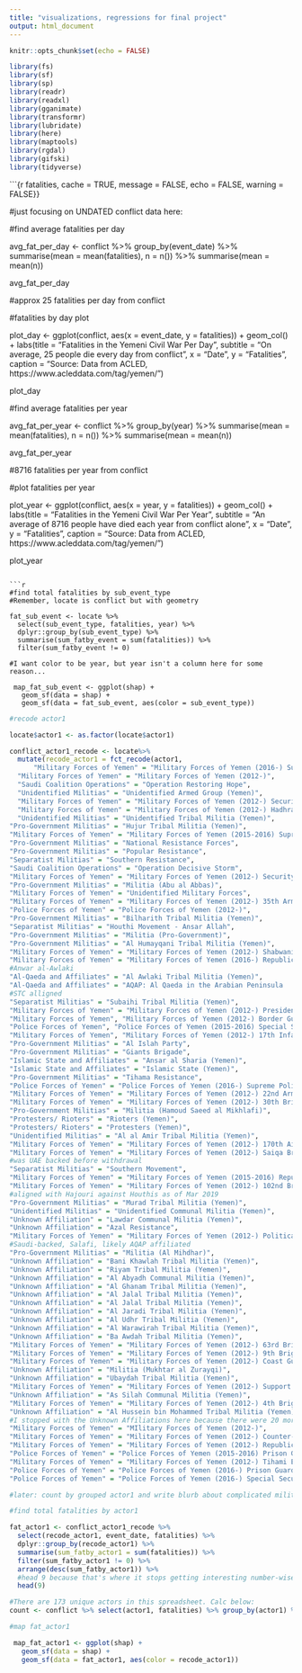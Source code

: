 ```yaml
---
title: "visualizations, regressions for final project"
output: html_document
---
```


```r
knitr::opts_chunk$set(echo = FALSE)

library(fs)
library(sf)
library(sp)
library(readr)
library(readxl)
library(gganimate)
library(transformr)
library(lubridate)
library(here)
library(maptools)
library(rgdal)
library(gifski)
library(tidyverse)
```

```{r fatalities, cache = TRUE, message = FALSE, echo = FALSE, warning = FALSE}}

#just focusing on UNDATED conflict data here: 

#find average fatalities per day 

avg_fat_per_day <- conflict %>% 
  group_by(event_date) %>% 
  summarise(mean = mean(fatalities), n = n()) %>% 
  summarise(mean = mean(n))

avg_fat_per_day

#approx 25 fatalities per day from conflict


#fatalities by day plot

plot_day <- ggplot(conflict, aes(x = event_date, y = fatalities)) +
  geom_col() +
  labs(title = "Fatalities in the Yemeni Civil War Per Day", subtitle = "On average, 25 people die every day from conflict", x = "Date", y = "Fatalities", caption = "Source: Data from ACLED, https://www.acleddata.com/tag/yemen/")

plot_day

#find average fatalities per year 

avg_fat_per_year <- conflict %>% 
  group_by(year) %>% 
  summarise(mean = mean(fatalities), n = n()) %>% 
  summarise(mean = mean(n))

avg_fat_per_year

#8716 fatalities per year from conflict 

#plot fatalities per year

plot_year <- ggplot(conflict, aes(x = year, y = fatalities)) +
  geom_col() +
  labs(title = "Fatalities in the Yemeni Civil War Per Year", subtitle = "An average of 8716 people have died each year from conflict alone", x = "Date", y = "Fatalities", caption = "Source: Data from ACLED, https://www.acleddata.com/tag/yemen/")

plot_year


```

```r
#find total fatalities by sub_event_type
#Remember, locate is conflict but with geometry 

fat_sub_event <- locate %>% 
  select(sub_event_type, fatalities, year) %>% 
  dplyr::group_by(sub_event_type) %>% 
  summarise(sum_fatby_event = sum(fatalities)) %>% 
  filter(sum_fatby_event != 0)

#I want color to be year, but year isn't a column here for some reason... 

 map_fat_sub_event <- ggplot(shap) +
   geom_sf(data = shap) +
   geom_sf(data = fat_sub_event, aes(color = sub_event_type))

```

```r
#recode actor1 

locate$actor1 <- as.factor(locate$actor1)

conflict_actor1_recode <- locate%>% 
  mutate(recode_actor1 = fct_recode(actor1,
      "Military Forces of Yemen" = "Military Forces of Yemen (2016-) Supreme Political Council",
  "Military Forces of Yemen" = "Military Forces of Yemen (2012-)",
  "Saudi Coalition Operations" = "Operation Restoring Hope",
  "Unidentified Militias" = "Unidentified Armed Group (Yemen)",
  "Military Forces of Yemen" = "Military Forces of Yemen (2012-) Security Belt Forces",
  "Military Forces of Yemen" = "Military Forces of Yemen (2012-) Hadhrami Elite Forces",
  "Unidentified Militias" = "Unidentified Tribal Militia (Yemen)",
"Pro-Government Militias" = "Hujur Tribal Militia (Yemen)",
"Military Forces of Yemen" = "Military Forces of Yemen (2015-2016) Supreme Revolutionary Committee",
"Pro-Government Militias" = "National Resistance Forces",
"Pro-Government Militias" = "Popular Resistance",
"Separatist Militias" = "Southern Resistance", 
"Saudi Coalition Operations" = "Operation Decisive Storm",
"Military Forces of Yemen" = "Military Forces of Yemen (2012-) Security Belt Forces",
"Pro-Government Militias" = "Militia (Abu al Abbas)", 
"Military Forces of Yemen" = "Unidentified Military Forces",
"Military Forces of Yemen" = "Military Forces of Yemen (2012-) 35th Armored Brigade",
"Police Forces of Yemen" = "Police Forces of Yemen (2012-)",
"Pro-Government Militias" = "Bilharith Tribal Militia (Yemen)",
"Separatist Militias" = "Houthi Movement - Ansar Allah", 
"Pro-Government Militias" = "Militia (Pro-Government)",
"Pro-Government Militias" = "Al Humayqani Tribal Militia (Yemen)",
"Military Forces of Yemen" = "Military Forces of Yemen (2012-) Shabwani Elite Forces",
"Military Forces of Yemen" = "Military Forces of Yemen (2016-) Republican Guard",
#Anwar al-Awlaki 
"Al-Qaeda and Affiliates" = "Al Awlaki Tribal Militia (Yemen)",
"Al-Qaeda and Affiliates" = "AQAP: Al Qaeda in the Arabian Peninsula	",
#STC alligned
"Separatist Militias" = "Subaihi Tribal Militia (Yemen)",
"Military Forces of Yemen" = "Military Forces of Yemen (2012-) Presidential Guard",
"Military Forces of Yemen", "Military Forces of Yemen (2012-) Border Guard",
"Police Forces of Yemen", "Police Forces of Yemen (2015-2016) Special Security Forces",
"Military Forces of Yemen", "Military Forces of Yemen (2012-) 17th Infantry Brigade",
"Pro-Government Militias" = "Al Islah Party",
"Pro-Government Militias" = "Giants Brigade",
"Islamic State and Affiliates" = "Ansar al Sharia (Yemen)",
"Islamic State and Affiliates" = "Islamic State (Yemen)",
"Pro-Government Militias" = "Tihama Resistance",
"Police Forces of Yemen" = "Police Forces of Yemen (2016-) Supreme Political Council",
"Military Forces of Yemen" = "Military Forces of Yemen (2012-) 22nd Armored Brigade",
"Military Forces of Yemen" = "Military Forces of Yemen (2012-) 30th Brigade",
"Pro-Government Militias" = "Militia (Hamoud Saeed al Mikhlafi)",
"Protesters/ Rioters" = "Rioters (Yemen)",
"Protesters/ Rioters" = "Protesters (Yemen)",
"Unidentified Militias" = "Al al Amir Tribal Militia (Yemen)",
"Military Forces of Yemen" = "Military Forces of Yemen (2012-) 170th Air Defence Brigade",
"Military Forces of Yemen" = "Military Forces of Yemen (2012-) Saiqa Brigades",
#was UAE backed before withdrawal 
"Separatist Militias" = "Southern Movement",
"Military Forces of Yemen" = "Military Forces of Yemen (2015-2016) Republican Guard", 
"Military Forces of Yemen" = "Military Forces of Yemen (2012-) 102nd Brigade",
#aligned with Hajouri against Houthis as of Mar 2019
"Pro-Government Militias" = "Murad Tribal Militia (Yemen)",
"Unidentified Militias" = "Unidentified Communal Militia (Yemen)",
"Unknown Affiliation" = "Lawdar Communal Militia (Yemen)",
"Unknown Affiliation" = "Azal Resistance",
"Military Forces of Yemen" = "Military Forces of Yemen (2012-) Political Security Organisation", 
#Saudi-backed, Salafi, likely AQAP affiliated 
"Pro-Government Militias" = "Militia (Al Mihdhar)",
"Unknown Affiliation" = "Bani Khawlah Tribal Militia (Yemen)",
"Unknown Affiliation" = "Riyam Tribal Militia (Yemen)",
"Unknown Affiliation" = "Al Abyadh Communal Militia (Yemen)",
"Unknown Affiliation" = "Al Ghanam Tribal Militia (Yemen)",
"Unknown Affiliation" = "Al Jalal Tribal Militia (Yemen)",
"Unknown Affiliation" = "Al Jalal Tribal Militia (Yemen)",
"Unknown Affiliation" = "Al Jaradi Tribal Militia (Yemen)",
"Unknown Affiliation" = "Al Udhr Tribal Militia (Yemen)",
"Unknown Affiliation" = "Al Warawirah Tribal Militia (Yemen)",	
"Unknown Affiliation" = "Ba Awdah Tribal Militia (Yemen)",
"Military Forces of Yemen" = "Military Forces of Yemen (2012-) 63rd Brigade",
"Military Forces of Yemen" = "Military Forces of Yemen (2012-) 9th Brigade",
"Military Forces of Yemen" = "Military Forces of Yemen (2012-) Coast Guard",
"Unknown Affiliation" = "Militia (Mukhtar al Zurayqi)",
"Unknown Affiliation" = "Ubaydah Tribal Militia (Yemen)",
"Military Forces of Yemen" = "Military Forces of Yemen (2012-) Support and Reinforcement Brigade",
"Unknown Affiliation" = "As Silah Communal Militia (Yemen)",
"Military Forces of Yemen" = "Military Forces of Yemen (2012-) 4th Brigade",
"Unknown Affiliation" = "Al Hussein bin Mohammed Tribal Militia (Yemen)",
#I stopped with the Unknown Affiliations here because there were 20 more with only 1 reported fatality each 
"Military Forces of Yemen" = "MIlitary Forces of Yemen (2012-)",
"Military Forces of Yemen" = "Military Forces of Yemen (2012-) Counter-Terrorism Unit",
"Military Forces of Yemen" = "Military Forces of Yemen (2012-) Republican Guard",
"Police Forces of Yemen" = "Police Forces of Yemen (2015-2016) Prison Guards",
"Military Forces of Yemen" = "Military Forces of Yemen (2012-) Tihami Elite Forces",
"Police Forces of Yemen" = "Police Forces of Yemen (2016-) Prison Guards",
"Police Forces of Yemen" = "Police Forces of Yemen (2016-) Special Security Forces" ))

#later: count by grouped actor1 and write blurb about complicated militia groupings ; PGM just means anti-Houthi... 

#find total fatalities by actor1

fat_actor1 <- conflict_actor1_recode %>% 
  select(recode_actor1, event_date, fatalities) %>% 
  dplyr::group_by(recode_actor1) %>% 
  summarise(sum_fatby_actor1 = sum(fatalities)) %>% 
  filter(sum_fatby_actor1 != 0) %>% 
  arrange(desc(sum_fatby_actor1)) %>% 
  #head 9 because that's where it stops getting interesting number-wise
  head(9)

#There are 173 unique actors in this spreadsheet. Calc below: 
count <- conflict %>% select(actor1, fatalities) %>% group_by(actor1) %>% summarise(sum_fatby_actor1 = sum(fatalities)) %>% nrow()

#map fat_actor1

 map_fat_actor1 <- ggplot(shap) +
   geom_sf(data = shap) +
   geom_sf(data = fat_actor1, aes(color = recode_actor1))


```

